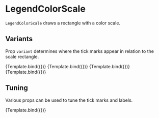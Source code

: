 
# LegendColorScale

<Meta title="Core/Components/LegendColorScale" />

`LegendColorScale` draws a rectangle with a color scale.

<ArgsTable of={LegendColorScale} />

## Variants

Prop `variant` determines where the tick marks appear in relation to the scale rectangle.

<Canvas>
    <Story
        name="bottom"
        args={{
            variant: 'bottom',
            position: [0, 0],
            size: [80, 12],
        }}
        component={LegendColorScale}
        decorators={[ChartWithColorLegendDecorator]}
    >
        {Template.bind({})}
    </Story>
    <Story
        name="top"
        args={{
            variant: 'top',
            position: [0, 24],
            size: [80, 12],
        }}
        component={LegendColorScale}
        decorators={[ChartWithColorLegendDecorator]}
    >
        {Template.bind({})}
    </Story>
    <Story
        name="left"
        args={{
            variant: 'left',
            position: [60, 24],
            size: [12, 100],
        }}
        component={LegendColorScale}
        decorators={[ChartWithColorLegendDecorator]}
    >
        {Template.bind({})}
    </Story>
    <Story
        name="right"
        args={{
            variant: 'right',
            position: [0, 24],
            size: [12, 100],
        }}
        component={LegendColorScale}
        decorators={[ChartWithColorLegendDecorator]}
    >
        {Template.bind({})}
    </Story>
</Canvas>

## Tuning

Various props can be used to tune the tick marks and labels.

<Canvas>
    <Story
        name="tuning ticks"
        args={{
            variant: 'bottom',
            position: [0, 0],
            size: [80, 12],
            ticks: 3,
            tickSize: 0,
            labelOffset: 6,
            style: { strokeWidth: 1, stroke: '#222222' },
        }}
        component={LegendColorScale}
        decorators={[ChartWithColorLegendDecorator]}
    >
        {Template.bind({})}
    </Story>
</Canvas>
